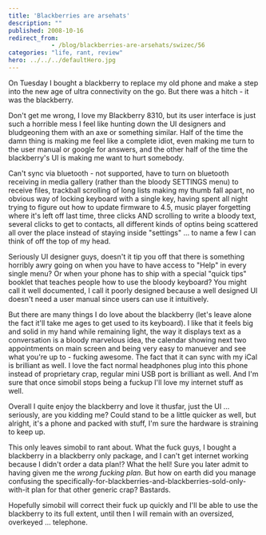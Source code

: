 ```yaml
---
title: 'Blackberries are arsehats'
description: ""
published: 2008-10-16
redirect_from: 
            - /blog/blackberries-are-arsehats/swizec/56
categories: "life, rant, review"
hero: ../../../defaultHero.jpg
---
```


On Tuesday I bought a blackberry to replace my old phone and make a step into the new age of ultra connectivity on the go. But there was a hitch - it was the blackberry.

Don't get me wrong, I love my Blackberry 8310, but its user interface is just such a horrible mess I feel like hunting down the UI designers and bludgeoning them with an axe or something similar. Half of the time the damn thing is making me feel like a complete idiot, even making me turn to the user manual or google for answers, and the other half of the time the blackberry's UI is making me want to hurt somebody.

Can't sync via bluetooth - not supported, have to turn on bluetooth receiving in media gallery (rather than the bloody SETTINGS menu) to receive files, trackball scrolling of long lists making my thumb fall apart, no obvious way of locking keyboard with a single key, having spent all night trying to figure out how to update firmware to 4.5, music player forgetting where it's left off last time, three clicks AND scrolling to write a bloody text, several clicks to get to contacts, all different kinds of optins being scattered all over the place instead of staying inside "settings" ... to name a few I can think of off the top of my head.

Seriously UI designer guys, doesn't it tip you off that there is something horribly awry going on when you have to have access to "Help" in every single menu? Or when your phone has to ship with a special "quick tips" booklet that teaches people how to use the bloody keyboard? You might call it well documented, I call it poorly designed because a well designed UI doesn't need a user manual since users can use it intuitively.

But there are many things I do love about the blackberry (let's leave alone the fact it'll take me ages to get used to its keyboard). I like that it feels big and solid in my hand while remaining light, the way it displays text as a conversation is a bloody marvelous idea, the calendar showing next two appointments on main screen and being very easy to manuever and see what you're up to - fucking awesome. The fact that it can sync with my iCal is brilliant as well. I love the fact normal headphones plug into this phone instead of proprietary crap, regular mini USB port is brilliant as well. And I'm sure that once simobil stops being a fuckup I'll love my internet stuff as well.

Overall I quite enjoy the blackberry and love it thusfar, just the UI ... seriously, are you kidding me? Could stand to be a little quicker as well, but alright, it's a phone and packed with stuff, I'm sure the hardware is straining to keep up.

This only leaves simobil to rant about. What the fuck guys, I bought a blackberry in a blackberry only package, and I can't get internet working because I didn't order a data plan!? What the hell! Sure you later admit to having given me the _wrong fucking plan_. But how on earth did you manage confusing the specifically-for-blackberries-and-blackberries-sold-only-with-it plan for that other generic crap? Bastards.

Hopefully simobil will correct their fuck up quickly and I'll be able to use the blackberry to its full extent, until then I will remain with an oversized, overkeyed ... telephone.
